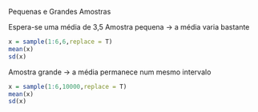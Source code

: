 Pequenas e Grandes Amostras

Espera-se uma média de 3,5
Amostra pequena -> a média varia bastante
```r
x = sample(1:6,6,replace = T)
mean(x)
sd(x)
```
Amostra grande -> a média permanece num mesmo intervalo
```r
x = sample(1:6,10000,replace = T)
mean(x)
sd(x)
```